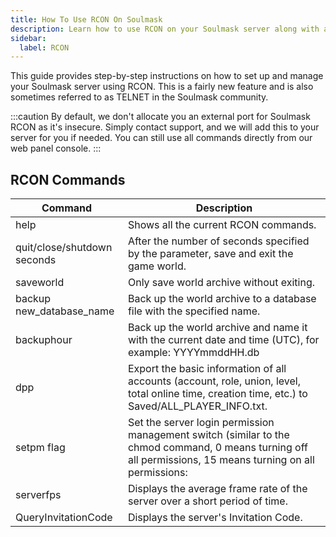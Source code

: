 ```yaml
---
title: How To Use RCON On Soulmask
description: Learn how to use RCON on your Soulmask server along with all the commands.
sidebar:
  label: RCON
---
```


This guide provides step-by-step instructions on how to set up and manage your Soulmask server using RCON. This is a fairly new feature and is also sometimes referred to as TELNET in the Soulmask community.

:::caution
By default, we don't allocate you an external port for Soulmask RCON as it's insecure. Simply contact support, and we will add this to your server for you if needed. You can still use all commands directly from our web panel console.
:::

## RCON Commands

| Command                         | Description                                                                                                                                                             |
|---------------------------------|-------------------------------------------------------------------------------------------------------------------------------------------------------------------------|
| help                            | Shows all the current RCON commands.                                                                                                                                     |
| quit/close/shutdown seconds     | After the number of seconds specified by the parameter, save and exit the game world.                                                                                    |
| saveworld                       | Only save world archive without exiting.                                                                                                                                 |
| backup new_database_name        | Back up the world archive to a database file with the specified name.                                                                                                    |
| backuphour                      | Back up the world archive and name it with the current date and time (UTC), for example: YYYYmmddHH.db                                                                   |
| dpp                             | Export the basic information of all accounts (account, role, union, level, total online time, creation time, etc.) to Saved/ALL_PLAYER_INFO.txt.                          |
| setpm flag                      | Set the server login permission management switch (similar to the chmod command, 0 means turning off all permissions, 15 means turning on all permissions:               |
| serverfps                       | Displays the average frame rate of the server over a short period of time.                                                                                               |
| QueryInvitationCode             | Displays the server's Invitation Code.                                                                                                                                  |

